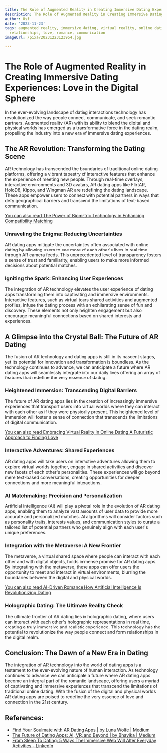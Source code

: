 ```yaml
---
title: The Role of Augmented Reality in Creating Immersive Dating Experiences
description: The Role of Augmented Reality in Creating Immersive Dating Experiences
author: Usf
date: '2023-11-23'
tags: augmented reality, immersive dating, virtual reality, online dating, technology,
  relationships, love, romance, communication
imageUrl: /pixa/20231223123954.jpg

---
```

# The Role of Augmented Reality in Creating Immersive Dating  Experiences: Love in the Digital Sphere

In the ever-evolving landscape of dating interactions technology has revolutionized the  way people connect, communicate, and seek romantic partners. Augmented reality  (AR) with  its ability to  blend the digital and physical worlds has emerged as a transformative force in  the  dating realm, propelling the industry into a new  era of  immersive  dating experiences.

##  The  AR Revolution: Transforming the Dating Scene
AR technology has transcended the boundaries of traditional online dating platforms,  offering a vibrant tapestry  of interactive features that enhance the experience of meeting new people.  Through real-time overlays, interactive  environments and 3D avatars, AR  dating apps like FlirtAR, HoloD8, Kippo, and Wingman AR are redefining the dating  landscape. These apps empower users to connect with potential partners in ways  that defy geographical barriers and transcend the limitations of text-based communication.

[You can  also read The Power of Biometric Technology in Enhancing Compatibility Matching](The%20Power%20of%20Biometric%20Technology%20in%20Enhancing%20Compatibility%20Matching)


### Unraveling the Enigma:  Reducing Uncertainties
AR dating  apps mitigate the uncertainties often associated with online dating by allowing users to  see more of each other's lives in real time through AR camera feeds. This unprecedented level  of transparency fosters a sense  of trust and familiarity, enabling users to make more informed decisions about potential matches.

### Igniting the Spark: Enhancing  User Experiences
The  integration of AR technology elevates the user experience of dating apps transforming them  into captivating and immersive environments. Interactive  features, such as virtual tours  shared activities and augmented profiles, infuse the dating process with an exhilarating sense of fun and discovery. These elements not only heighten engagement but also encourage meaningful connections based on shared interests and experiences.

## A Glimpse into the Crystal Ball: The Future of AR Dating
The fusion of AR technology and dating apps is still  in its nascent stages,  yet its potential for innovation and transformation is  boundless. As the technology continues to advance, we can anticipate a  future  where  AR dating apps will seamlessly integrate into our daily lives offering an array  of  features that redefine the very  essence of dating.

### Heightened Immersion: Transcending Digital Barriers
The future of AR dating apps lies in the creation of increasingly  immersive experiences that transport users into virtual worlds where they can interact with each other as if  they were physically present. This heightened level of immersion will foster a sense of connection that transcends the limitations of digital communication.

[You can also  read Embracing Virtual Reality in Online Dating A Futuristic  Approach to Finding Love](Embracing%20Virtual%20Reality%20in%20Online%20Dating%20A%20Futuristic%20Approach%20to%20Finding%20Love)


### Interactive Adventures: Shared Experiences
AR dating apps will take users on interactive adventures allowing them  to explore virtual worlds together, engage in shared activities and discover new facets  of each other's personalities. These experiences will go beyond mere text-based conversations, creating  opportunities for deeper connections  and more meaningful interactions.

### AI  Matchmaking: Precision and Personalization
Artificial intelligence (AI)  will play a pivotal role in the evolution of AR dating apps,  enabling them to analyze  vast amounts of user data to provide more accurate and personalized matches. AI algorithms will consider factors such  as  personality traits, interests values, and communication styles to curate a tailored list of potential partners who genuinely align with each user's unique preferences.

### Integration with the Metaverse: A New Frontier
The metaverse, a virtual shared space  where people can interact with each  other and with  digital objects, holds  immense promise for AR dating apps. By integrating with the metaverse, these apps can offer users the opportunity to meet and interact in virtual environments, blurring the boundaries between the digital and physical  worlds.

[You  can also read  AI-Driven Romance How  Artificial Intelligence Is Revolutionizing Dating](AI-Driven%20Romance%20How%20Artificial%20Intelligence%20Is%20Revolutionizing%20Dating)


### Holographic Dating: The Ultimate Reality Check
The ultimate frontier of AR dating lies in holographic dating, where users can interact with each other's holographic representations in real  time, creating a truly immersive and realistic experience. This technology has the potential to revolutionize the  way people connect and form  relationships in the digital realm.

## Conclusion: The Dawn  of a New Era in Dating
The integration  of AR technology into the world of dating apps is a testament to the ever-evolving nature of human interaction. As technology continues to advance we  can anticipate a future where AR dating apps become an  integral  part of the romantic  landscape, offering users  a myriad  of  captivating and immersive experiences that transcend the limitations of traditional online dating. With the  fusion of the digital and physical worlds AR dating apps are poised to redefine the very essence of love and connection in the 21st century.

## References:
- [Find Your Soulmate with AR Dating Apps | by Luna Wolfe | Medium](https://medium.com/@lunawolfe01/swipe-right-in-real-life-ar-dating-apps-bring-matches-to-life-3dbf8adbcb2f)
- [The Future of Dating Apps: AI, VR, and Beyond | by Bhavika | Medium](https://medium.com/@bhavikablogger/the-future-of-dating-apps-ai-vr-and-beyond-4654d452295d)
- [From Sleep To Dating: 5 Ways The Immersive Web Will Alter Everyday Activities - LinkedIn](https://www.linkedin.com/pulse/from-sleep-dating-5-ways-immersive-web-alter-everyday-bernard-marr)
